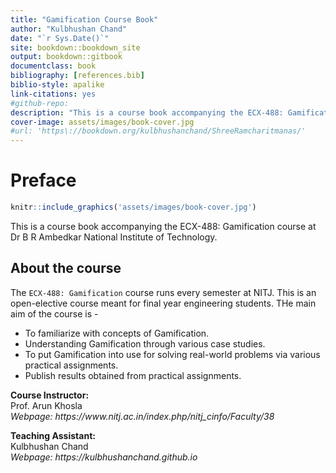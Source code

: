 ```yaml
--- 
title: "Gamification Course Book"
author: "Kulbhushan Chand"
date: "`r Sys.Date()`"
site: bookdown::bookdown_site
output: bookdown::gitbook
documentclass: book
bibliography: [references.bib]
biblio-style: apalike
link-citations: yes
#github-repo: 
description: "This is a course book accompanying the ECX-488: Gamification course at NITJ."
cover-image: assets/images/book-cover.jpg
#url: 'https\://bookdown.org/kulbhushanchand/ShreeRamcharitmanas/'
---
```


# Preface {#preface -}

```r
knitr::include_graphics('assets/images/book-cover.jpg')
```

This is a course book accompanying the ECX-488: Gamification course at Dr B R Ambedkar National Institute of Technology.



## About the course {#course -}

The `ECX-488: Gamification` course runs every semester at NITJ. This is an open-elective course meant for final year engineering students. THe main aim of the course is -

- To familiarize with concepts of Gamification.
- Understanding Gamification through various case studies.
- To put Gamification into use for solving real-world problems via various practical assignments. 
- Publish results obtained from practical assignments. 



**Course Instructor:**  
Prof. Arun Khosla   
*Webpage: https://www.nitj.ac.in/index.php/nitj_cinfo/Faculty/38*  


**Teaching Assistant:**  
Kulbhushan Chand  
*Webpage: https://kulbhushanchand.github.io*  



